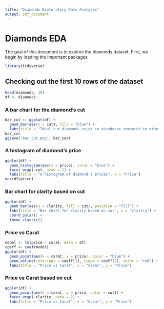 ```yaml
---
title: "Diamonds Exploratory Data Analysis"
output: pdf_document
---
```


# Diamonds EDA

The goal of this document is to explore the diamonds dataset. First, we begin by loading the important packages

```r
library(tidyverse)
```
## Checking out the first 10 rows of the dataset

```r
head(diamonds, 10)
df <- diamonds
```

### A bar chart for the diamond's cut

```r
bar_cut <- ggplot(df) +
  geom_bar(aes(x = cut), fill = "blue") +
  labs(title = "Ideal cut diamonds exist in abundance compared to others", x = "cut", y = "count")
bar_cut
ggsave("bar_cut.png", bar_cut)
```


### A histogram of diamond's price

```r
ggplot(df) +
  geom_histogram(aes(x = price), color = "blue") +
  facet_wrap(~cut, nrow = 2) + 
  labs(title = "A histogram of diamond's prices", x = "Price")
max(df$price)
```
### Bar chart for clarity based on cut

```r
ggplot(df) +
  geom_bar(aes(x = clarity, fill = cut), position = "fill") +
  labs(title = "Bar chart for clarity based on cut", x = "clarity") +
  coord_polar() +
  theme_classic()
```
### Price vs Carat

```r
model <- lm(price ~ carat, data = df)
coeff <- coef(model)
ggplot(df) +
  geom_point(aes(x = carat, y = price), color = "blue") +
  geom_abline(intercept = coeff[1], slope = coeff[2], color = "red") +
  labs(title = "Price vs Carat", x = "Carat", y = "Price")
```
### Price vs Carat based on cut

```r
ggplot(df) +
  geom_point(aes(x = carat, y = price, color = cut)) +
  facet_wrap(~clarity, nrow = 2) +
  labs(title = "Price vs Carat", x = "Carat", y = "Price")
```

